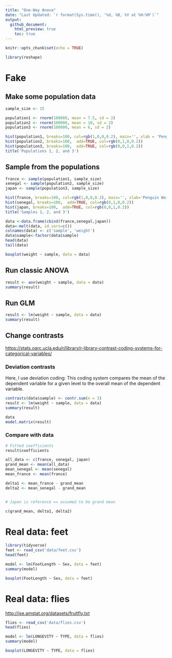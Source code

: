 ```yaml
---
title: "One-Way Anova"
date: "Last Updated: `r format(Sys.time(), '%d, %B, %Y at %H:%M')`"
output:
  github_document:
    html_preview: true
    toc: true
---
```


```r
knitr::opts_chunk$set(echo = TRUE)
```

```r
library(reshape)
```

# Fake

## Make some population data

```r
sample_size <- 15

population1 <- rnorm(100000, mean = 7.5, sd = 2)
population2 <- rnorm(100000, mean = 10, sd = 2)
population3 <- rnorm(100000, mean = 6, sd = 2)

hist(population1, breaks=100, col=rgb(1,0,0,0.2), main='', xlab = 'Penguin Weight')
hist(population2, breaks=100,  add=TRUE, col=rgb(0,1,0,0.2))
hist(population3, breaks=100,  add=TRUE, col=rgb(0,0,1,0.2))
title('Populations 1, 2, and 3')
```

## Sample from the populations

```r


france <- sample(population1, sample_size)
senegal <- sample(population2, sample_size)
japan <- sample(population3, sample_size)

hist(france, breaks=100, col=rgb(1,0,0,0.2), main='', xlab='Penguin Weight')
hist(senegal, breaks=100,  add=TRUE, col=rgb(0,1,0,0.2))
hist(japan, breaks=100,  add=TRUE, col=rgb(0,0,1,0.2))
title('Samples 1, 2, and 3')

data <-data.frame(cbind(france,senegal,japan))
data<-melt(data, id.vars=c())
colnames(data) <- c('sample', 'weight')
data$sample<-factor(data$sample)
head(data)
tail(data)
```

```r
boxplot(weight ~ sample, data = data)
```

## Run classic ANOVA

```r
result <- aov(weight ~ sample, data = data)
summary(result)
```

## Run GLM

```r
result <- lm(weight ~ sample, data = data)
summary(result)
```

## Change contrasts

<https://stats.oarc.ucla.edu/r/library/r-library-contrast-coding-systems-for-categorical-variables/>

### Deviation contrasts

Here, I use deviation coding: This coding system compares the mean of the dependent variable for a given level to the overall mean of the dependent variable.

```r
contrasts(data$sample) <- contr.sum(n = 3)
result <- lm(weight ~ sample, data = data)
summary(result)
```
```r
data
model.matrix(result)
```


### Compare with data

```r
# Fitted coefficients
result$coefficients

all_data <- c(france, senegal, japan)
grand_mean <- mean(all_data)
mean_senegal <- mean(senegal)
mean_france <- mean(france)

delta1 <- mean_france - grand_mean
delta2 <- mean_senegal - grand_mean


# Japan is reference == assumed to be grand mean

c(grand_mean, delta1, delta2)

```


# Real data: feet

```r
library(tidyverse)
feet <- read_csv('data/feet.csv')
head(feet)
```

```r
model <- lm(FootLength ~ Sex, data = feet)
summary(model)
```

```r
boxplot(FootLength ~ Sex, data = feet)
```

# Real data: flies

<http://jse.amstat.org/datasets/fruitfly.txt>

```r
flies <- read_csv('data/flies.csv')
head(flies)

model <- lm(LONGEVITY ~ TYPE, data = flies)
summary(model)
```

```r
boxplot(LONGEVITY ~ TYPE, data = flies)
```

